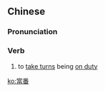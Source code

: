 {{also|当番}}
==Chinese==
{{zh-forms|s=当番}}

===Pronunciation===
{{zh-pron
|m=dāngfān
|c=dong1 faan1
|cat=v
}}

===Verb===
{{zh-verb}}

# {{lb|zh|literary}} to [[take turns]] being [[on duty]]

[[ko:當番]]